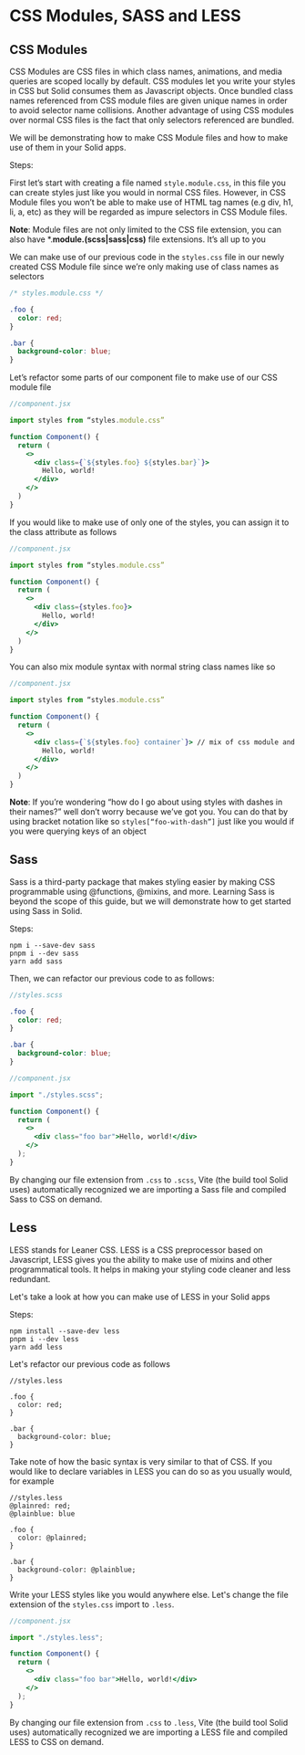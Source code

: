 # CSS Modules, SASS and LESS

## CSS Modules

CSS Modules are CSS files in which class names, animations, and media queries are scoped locally by default. CSS modules let you write your styles in CSS but Solid consumes them as Javascript objects. Once bundled class names referenced from CSS module files are given unique names in order to avoid selector name collisions. Another advantage of using CSS modules over normal CSS files is the fact that only selectors referenced are bundled.

We will be demonstrating how to make CSS Module files and how to make use of them in your Solid apps.

Steps:

First let’s start with creating a file named `style.module.css`, in this file you can create styles just like you would in normal CSS files. However, in CSS Module files you won’t be able to make use of HTML tag names (e.g div, h1, li, a, etc) as they will be regarded as impure selectors in CSS Module files.

**Note**: Module files are not only limited to the CSS file extension, you can also have \*.**module.(scss|sass|css)** file extensions. It’s all up to you

We can make use of our previous code in the `styles.css` file in our newly created CSS Module file since we’re only making use of class names as selectors

```css
/* styles.module.css */

.foo {
  color: red;
}

.bar {
  background-color: blue;
}
```

Let’s refactor some parts of our component file to make use of our CSS module file

```jsx
//component.jsx

import styles from “styles.module.css”

function Component() {
  return (
    <>
      <div class={`${styles.foo} ${styles.bar}`}>
        Hello, world!
      </div>
    </>
  )
}
```

If you would like to make use of only one of the styles, you can assign it to the class attribute as follows

```jsx
//component.jsx

import styles from “styles.module.css”

function Component() {
  return (
    <>
      <div class={styles.foo}>
        Hello, world!
      </div>
    </>
  )
}
```

You can also mix module syntax with normal string class names like so

```jsx
//component.jsx

import styles from “styles.module.css”

function Component() {
  return (
    <>
      <div class={`${styles.foo} container`}> // mix of css module and string class name
        Hello, world!
      </div>
    </>
  )
}
```

**Note**: If you’re wondering “how do I go about using styles with dashes in their names?” well don’t worry because we’ve got you. You can do that by using bracket notation like so `styles[“foo-with-dash”]` just like you would if you were querying keys of an object

## Sass

Sass is a third-party package that makes styling easier by making CSS programmable using @functions, @mixins, and more. Learning Sass is beyond the scope of this guide, but we will demonstrate how to get started using Sass in Solid.

Steps:

```
npm i --save-dev sass
pnpm i --dev sass
yarn add sass
```

Then, we can refactor our previous code to as follows:

```scss
//styles.scss

.foo {
  color: red;
}

.bar {
  background-color: blue;
}
```

```jsx
//component.jsx

import "./styles.scss";

function Component() {
  return (
    <>
      <div class="foo bar">Hello, world!</div>
    </>
  );
}
```

By changing our file extension from `.css` to `.scss`, Vite (the build tool Solid uses) automatically recognized we are importing a Sass file and compiled Sass to CSS on demand.

## Less 
LESS stands for Leaner CSS. LESS is a CSS preprocessor based on Javascript, LESS gives you the ability to make use of mixins and other programmatical tools. It helps in making your styling code cleaner and less redundant. 

Let's take a look at how you can make use of LESS in your Solid apps

Steps:
```
npm install --save-dev less
pnpm i --dev less
yarn add less
```

Let's refactor our previous code as follows

```less
//styles.less

.foo {
  color: red;
}

.bar {
  background-color: blue;
}
```

Take note of how the basic syntax is very similar to that of CSS. If you would like to declare variables in LESS you can do so as you usually would, for example 

```less
//styles.less
@plainred: red;
@plainblue: blue

.foo {
  color: @plainred;
}

.bar {
  background-color: @plainblue;
}
```

Write your LESS styles like you would anywhere else. Let's change the file extension of the `styles.css` import to `.less`.

```jsx
//component.jsx

import "./styles.less";

function Component() {
  return (
    <>
      <div class="foo bar">Hello, world!</div>
    </>
  );
}
```

By changing our file extension from `.css` to `.less`, Vite (the build tool Solid uses) automatically recognized we are importing a LESS file and compiled LESS to CSS on demand.